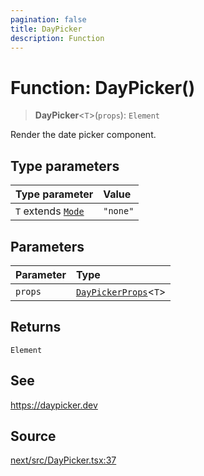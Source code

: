 ```yaml
---
pagination: false
title: DayPicker
description: Function
---
```


# Function: DayPicker()

> **DayPicker**\<`T`\>(`props`): `Element`

Render the date picker component.

## Type parameters

| Type parameter | Value |
| :------ | :------ |
| `T` extends [`Mode`](/api/next/type-aliases/Mode.mdx) | `"none"` |

## Parameters

| Parameter | Type |
| :------ | :------ |
| `props` | [`DayPickerProps`](/api/next/type-aliases/DayPickerProps.mdx)\<`T`\> |

## Returns

`Element`

## See

https://daypicker.dev

## Source

[next/src/DayPicker.tsx:37](https://github.com/gpbl/react-day-picker/blob/575f9be39/next/src/DayPicker.tsx#L37)
